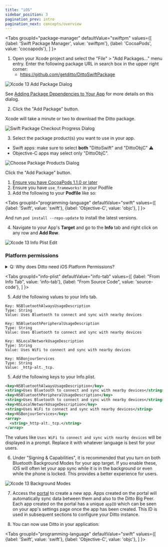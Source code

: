 ```yaml
---
title: "iOS"
sidebar_position: 3
pagination_prev: intro
pagination_next: concepts/overview
---
```



<Tabs
  groupId="package-manager"
  defaultValue="swiftpm"
  values={[
    {label: 'Swift Package Manager', value: 'swiftpm'},
    {label: 'CocoaPods', value: 'cocoapods'},
  ]
}>

<TabItem value="swiftpm">

1. Open your Xcode project and select the "File" > "Add Packages..." menu entry.
   Enter the following package URL in search box in the upper right corner:
   - https://github.com/getditto/DittoSwiftPackage

![Xcode 13 Add Package Dialog](./xcode13-add-package.png)

See [Adding Package Dependencies to Your App](https://developer.apple.com/documentation/swift_packages/adding_package_dependencies_to_your_app#3512138)
for more details on this dialog.

2. Click the "Add Package" button.

Xcode will take a minute or two to download the Ditto package.

![Swift Package Checkout Progress Dialog](./swiftpm-checkout-progress.png)

3. Select the package product(s) you want to use in your app.

- Swift apps: make sure to select **both** "DittoSwift" and "DittoObjC" :warning:
- Objective-C apps may select only "DittoObjC".

![Choose Package Products Dialog](./swiftpm-choose-products.png)

Click the "Add Package" button.

</TabItem>

<TabItem value="cocoapods">

1. [Ensure you have CocoaPods 1.1.0 or later](https://guides.cocoapods.org/using/getting-started.html)
2. Ensure you have `use_frameworks!` in your Podfile
3. Add the following to your **Podfile** like so:

<Tabs
  groupId="programming-language"
  defaultValue="swift"
  values={[
    {label: 'Swift', value: 'swift'},
    {label: 'Objective-C', value: 'objc'},
  ]
}>
<TabItem value="swift">

<InstallCode framework="cocoa" variant="swift" />

</TabItem>
<TabItem value="objc">

<InstallCode framework="cocoa" variant="objc" />

</TabItem>
</Tabs>

And run `pod install --repo-update` to install the latest versions.

</TabItem>
</Tabs>

4. Navigate to your App's **Target** and go to the **Info** tab and right click on any row and **Add Row**.

![Xcode 13 Info Plist Edit](./xcode13-infoplist.png)


### Platform permissions

<details>
<summary>Q: Why does Ditto need iOS Platform Permissions?</summary>

  Ditto attempts to use all the available networking capabilities of your device
  to locate and sync with other users of your app. This includes standard Wi-Fi
  (which we often refer to as LAN or Local Area Network) and peer-to-peer
  functionality such as AWDL and Bluetooth Low Energy.

  iOS restricts access to some of this functionality for the sake of user
  control and privacy. To unlock the full capabilities of Ditto, it is important
  to configure your app so that it requests all the permissions that it needs.
  These permissions are only asked once when you attempt to start the
  synchronization.

  Since iOS 13 and Xcode 11 an app must ask the user's permission to use
  Bluetooth. However, Ditto will activate Bluetooth by default, which means the
  user will receive a permission prompt automatically. In addition, since iOS 14
  an app must ask the user's permission to use the Local Area Network to discover
  devices.

  * Privacy - Local Network Usage Description
  * Privacy - Bluetooth Peripheral Usage Description
  * Privacy - Bluetooth Always Usage Description
  * A Bonjour service `_http-alt._tcp`.

</details>

<Tabs
groupId="info-plist"
  defaultValue="info-tab"
  values={[
    {label: "From Info Tab", value: 'info-tab'},
    {label: "From Source Code", value: 'source-code'},
  ]
}>

<TabItem value="info-tab">

5. _Add_ the following values to your Info tab.

```
Key: NSBluetoothAlwaysUsageDescription
Type: String
Value: Uses Bluetooth to connect and sync with nearby devices

Key: NSBluetoothPeripheralUsageDescription
Type: String
Value: Uses Bluetooth to connect and sync with nearby devices

Key: NSLocalNetworkUsageDescription
Type: String
Value: Uses WiFi to connect and sync with nearby devices

Key: NSBonjourServices
Type: String
Value: _http-alt._tcp.
```

</TabItem>
<TabItem value="source-code">

5. _Add_ the following keys to your Info.plist. 

```xml title=Info.plist
<key>NSBluetoothAlwaysUsageDescription</key>
<string>Uses Bluetooth to connect and sync with nearby devices</string>
<key>NSBluetoothPeripheralUsageDescription</key>
<string>Uses Bluetooth to connect and sync with nearby devices</string>
<key>NSLocalNetworkUsageDescription</key>
<string>Uses WiFi to connect and sync with nearby devices</string>
<key>NSBonjourServices</key>
<array>
  <string>_http-alt._tcp.</string>
</array>
```

</TabItem>

</Tabs>

The values like `Uses WiFi to connect and sync with nearby devices` will be displayed in a prompt. Replace it with whatever language is best for your users.

6. Under "Signing & Capabilities", it is recommended that you turn on both Bluetooth Background Modes for your app target. If you enable these, iOS will often let your app sync while it is in the background or even while the phone is locked. This provides a better experience for users.

![Xcode 13 Background Modes](./xcode13-backgroundmodes.png)

7. Access the [portal](https://portal.ditto.live) to create a new app. Apps created on the portal will automatically sync data between them and also to the Ditto Big Peer. Each app created on the portal has a unique `appID` which can be seen on your app's settings page once the app has been created. This ID is used in subsequent sections to configure your Ditto instance.

8. You can now use Ditto in your application:

<Tabs
  groupId="programming-language"
  defaultValue="swift"
  values={[
    {label: 'Swift', value: 'swift'},
    {label: 'Objective-C', value: 'objc'},
  ]
}>
<TabItem value="swift">

<Snippet name='online-playground' language='swift' />


</TabItem>
<TabItem value="objc">

<Snippet name='online-playground' language='objc' />

</TabItem>
</Tabs>
